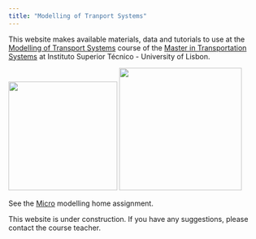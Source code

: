 ```yaml
---
title: "Modelling of Tranport Systems"
---
```


This website makes available materials, data and tutorials to use at the [Modelling of Transport Systems](https://fenix.tecnico.ulisboa.pt/disciplinas/MST11/2024-2025/1-semestre) course of the [Master in Transportation Systems](https://sistemasdetransportes.pt) at Instituto Superior Técnico - University of Lisbon.

![](images/clipboard-991641783.png){fig-align="center" width="214"} ![](images/clipboard-3610264777.png){fig-align="center" width="241"}

See the [Micro](micro.qmd) modelling home assignment.

::: {.callout-caution appearance="simple"}
This website is under construction.
If you have any suggestions, please contact the course teacher.
:::
